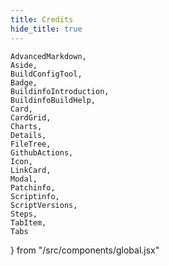 ```yaml
---
title: Credits
hide_title: true
---
```


	AdvancedMarkdown,
	Aside,
	BuildConfigTool,
	Badge,
	BuildinfoIntroduction,
	BuildinfoBuildHelp,
	Card,
	CardGrid,
	Charts,
	Details,
	FileTree,
	GithubActions,
	Icon,
	LinkCard,
	Modal,
	Patchinfo,
	Scriptinfo,
	ScriptVersions,
	Steps,
	TabItem,
	Tabs
} from "/src/components/global.jsx"

<LinkCard
  title="Inspired by gists from this author: notsure2"
  description="Their gists, to build a staticish qBittorrent-nox binary were the inspiration for this project. It started the ball rolling towards a fully static binary using musl."
  href="https://gist.github.com/notsure2"
/>


<LinkCard
  title="Ideas exchanged with this project"
  description="The projects had a mutal interest in building fully static binaries with musl, some of ideas were exchanged and some borrowed. The project is a great source of inspiration"
  href="https://github.com/c0re100/qBittorrent-Enhanced-Edition"
/>
